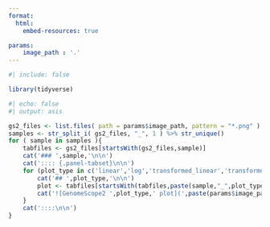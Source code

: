 ```yaml
---
format:
  html:
    embed-resources: true

params:
    image_path : '.'
---
```


```r
#| include: false

library(tidyverse)
```

```r
#| echo: false
#| output: asis

gs2_files <- list.files( path = params$image_path, pattern = "*.png" )
samples <- str_split_i( gs2_files, "_", 1 ) %>% str_unique()
for ( sample in samples ){
    tabfiles <- gs2_files[startsWith(gs2_files,sample)]
    cat('### ',sample,'\n\n')
    cat(':::: {.panel-tabset}\n\n')
    for (plot_type in c('linear','log','transformed_linear','transformed_log')) {
        cat('## ',plot_type,'\n\n')
        plot <- tabfiles[startsWith(tabfiles,paste(sample,"_",plot_type,sep=""))]
        cat('![GenomeScope2 ',plot_type,' plot](',paste(params$image_path,'/',plot,sep=""),')\n\n')
    }
    cat('::::\n\n')
}
```
